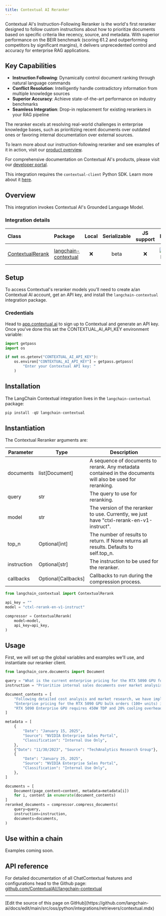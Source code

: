 ```yaml
---
title: Contextual AI Reranker
---
```


Contextual AI's Instruction-Following Reranker is the world's first reranker designed to follow custom instructions about how to prioritize documents based on specific criteria like recency, source, and metadata. With superior performance on the BEIR benchmark (scoring 61.2 and outperforming competitors by significant margins), it delivers unprecedented control and accuracy for enterprise RAG applications.

## Key Capabilities

- **Instruction Following**: Dynamically control document ranking through natural language commands
- **Conflict Resolution**: Intelligently handle contradictory information from multiple knowledge sources
- **Superior Accuracy**: Achieve state-of-the-art performance on industry benchmarks
- **Seamless Integration**: Drop-in replacement for existing rerankers in your RAG pipeline

The reranker excels at resolving real-world challenges in enterprise knowledge bases, such as prioritizing recent documents over outdated ones or favoring internal documentation over external sources.

To learn more about our instruction-following reranker and see examples of it in action, visit our [product overview](https://contextual.ai/blog/introducing-instruction-following-reranker/).

For comprehensive documentation on Contextual AI's products, please visit our [developer portal](https://docs.contextual.ai/).

This integration requires the `contextual-client` Python SDK. Learn more about it [here](https://github.com/ContextualAI/contextual-client-python).

## Overview

This integration invokes Contextual AI's Grounded Language Model.

### Integration details

| Class | Package | Local | Serializable | JS support | Downloads | Version |
| :--- | :--- | :---: | :---: |  :---: | :---: | :---: |
| [ContextualRerank](https://python.langchain.com/api_reference/en/latest/chat_models/langchain_contextual.rerank.ContextualRerank.html) | [langchain-contextual](https://python.langchain.com/api_reference/en/latest/contextual_api_reference.html) | ❌ | beta | ❌ | ![PyPI - Downloads](https://img.shields.io/pypi/dm/langchain-contextual?style=flat-square&label=%20) | ![PyPI - Version](https://img.shields.io/pypi/v/langchain-contextual?style=flat-square&label=%20) |

## Setup

To access Contextual's reranker models you'll need to create a/an Contextual AI account, get an API key, and install the `langchain-contextual` integration package.

### Credentials

Head to [app.contextual.ai](https://app.contextual.ai) to sign up to Contextual and generate an API key. Once you've done this set the CONTEXTUAL_AI_API_KEY environment variable:

```python
import getpass
import os

if not os.getenv("CONTEXTUAL_AI_API_KEY"):
    os.environ["CONTEXTUAL_AI_API_KEY"] = getpass.getpass(
        "Enter your Contextual API key: "
    )
```

## Installation

The LangChain Contextual integration lives in the `langchain-contextual` package:

```python
pip install -qU langchain-contextual
```

## Instantiation

The Contextual Reranker arguments are:

| Parameter | Type | Description |
| --- | --- | --- |
| documents | list[Document] | A sequence of documents to rerank. Any metadata contained in the documents will also be used for reranking. |
| query | str | The query to use for reranking. |
| model | str | The version of the reranker to use. Currently, we just have "ctxl-rerank-en-v1-instruct". |
| top_n | Optional[int] | The number of results to return. If None returns all results. Defaults to self.top_n. |
| instruction | Optional[str] | The instruction to be used for the reranker. |
| callbacks | Optional[Callbacks] | Callbacks to run during the compression process. |

```python
from langchain_contextual import ContextualRerank

api_key = ""
model = "ctxl-rerank-en-v1-instruct"

compressor = ContextualRerank(
    model=model,
    api_key=api_key,
)
```

## Usage

First, we will set up the global variables and examples we'll use, and instantiate our reranker client.

```python
from langchain_core.documents import Document

query = "What is the current enterprise pricing for the RTX 5090 GPU for bulk orders?"
instruction = "Prioritize internal sales documents over market analysis reports. More recent documents should be weighted higher. Enterprise portal content supersedes distributor communications."

document_contents = [
    "Following detailed cost analysis and market research, we have implemented the following changes: AI training clusters will see a 15% uplift in raw compute performance, enterprise support packages are being restructured, and bulk procurement programs (100+ units) for the RTX 5090 Enterprise series will operate on a $2,899 baseline.",
    "Enterprise pricing for the RTX 5090 GPU bulk orders (100+ units) is currently set at $3,100-$3,300 per unit. This pricing for RTX 5090 enterprise bulk orders has been confirmed across all major distribution channels.",
    "RTX 5090 Enterprise GPU requires 450W TDP and 20% cooling overhead.",
]

metadata = [
    {
        "Date": "January 15, 2025",
        "Source": "NVIDIA Enterprise Sales Portal",
        "Classification": "Internal Use Only",
    },
    {"Date": "11/30/2023", "Source": "TechAnalytics Research Group"},
    {
        "Date": "January 25, 2025",
        "Source": "NVIDIA Enterprise Sales Portal",
        "Classification": "Internal Use Only",
    },
]

documents = [
    Document(page_content=content, metadata=metadata[i])
    for i, content in enumerate(document_contents)
]
reranked_documents = compressor.compress_documents(
    query=query,
    instruction=instruction,
    documents=documents,
)
```

## Use within a chain

Examples coming soon.

## API reference

For detailed documentation of all ChatContextual features and configurations head to the Github page: [github.com/ContextualAI//langchain-contextual](https://github.com/ContextualAI//langchain-contextual)

---

<Callout icon="pen-to-square" iconType="regular">
  [Edit the source of this page on GitHub](https://github.com/langchain-ai/docs/edit/main/src/oss/python/integrations/retrievers/contextual.mdx)
</Callout>
